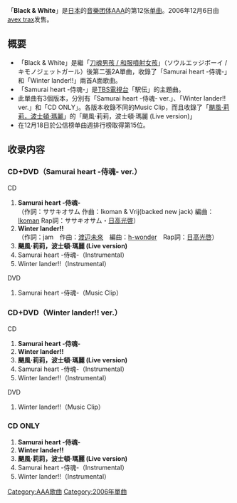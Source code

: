 {{Multiple issues|
{{unreferenced|time=2011-07-31T09:02:48+00:00}}
{{Notability Unreferenced|time=2020-02-22T08:03:09+00:00}}
}}
{{Infobox Single
| Name           = Black & White
| Cover          = AAA - Black & White.jpg
| Artist         = [[AAA_(团体)|AAA]]
| Album          = [[ALL_(AAA專輯)|ALL]]
| A-side          = Samurai heart -侍魂-<br/>Winter lander!!
| B-side          = 颶風·莉莉，波士頓·瑪麗 (Live version)
| Released       = 2006年12月16日
| Format         = [[单曲|單曲]]
| Recorded       = 2006年<br/>{{JPN}}
| Genre          = [[J-POP|J-POP]]
| Lenght         =
| Label          = [[avex_trax|avex trax]]
| Writer         = 
| Producer       = masato max matuura
| Certification  = 
| Chart position = * 週間最高排名第15位<small>（[[Oricon公信榜|Oricon]]）</small>
| Last single    = [[口香糖_(AAA單曲)|口香糖]]<br/>（2006年）
| This single    = '''Black & White'''<br/>（2006年）
| Next single    = [[前進吧_少鷹軍團2007|前進吧 少鷹軍團2007]]<br/>（2007年）
| Misc           =
}}
「'''Black & White'''」是[[日本|日本]]的[[音乐团体|音樂团体]][[AAA_(团体)|AAA]]的第12张[[单曲|单曲]]。2006年12月6日由[[avex_trax|avex trax]]发售。

== 概要 ==
* 「Black & White」是繼「[[刀魂男孩_/_和服噴射女孩|刀魂男孩 / 和服噴射女孩]]」（ソウルエッジボーイ / キモノジェットガール）後第二張2A單曲，收錄了「Samurai heart -侍魂-」和「Winter lander!!」兩首A面歌曲。
* 「Samurai heart -侍魂-」是[[TBS電視台|TBS電視台]]「駅伝」的主題曲。
* 此單曲有3個版本，分別有「Samurai heart -侍魂- ver.」、「Winter lander!! ver.」和「CD ONLY」。各版本收錄不同的Music Clip，而且收錄了「[[颶風·莉莉，波士頓·瑪麗|颶風·莉莉，波士頓·瑪麗]]」的「颶風·莉莉，波士頓·瑪麗 (Live version)」
* 在12月18日於公信榜单曲週排行榜取得第15位。

== 收录内容 ==
===CD+DVD（Samurai heart -侍魂- ver.）===
;CD
#'''Samurai heart -侍魂-'''<br/>（作詞：ササキオサム 作曲：Ikoman & Vrij(backed new jack) 編曲：[[Ikoman|Ikoman]] Rap詞：ササキオサム・[[日高光啓|日高光啓]]）
#'''Winter lander!!'''<br/>（作詞：jam　作曲：[[渡辺未來|渡辺未來]]　編曲：[[h-wonder|h-wonder]]　Rap詞：[[日高光啓|日高光啓]]）
#'''颶風·莉莉，波士頓·瑪麗 (Live version)'''
#Samurai heart -侍魂-（Instrumental）
#Winter lander!!（Instrumental）
;DVD
#Samurai heart -侍魂-（Music Clip）

===CD+DVD（Winter lander!! ver.）===
;CD
#'''Samurai heart -侍魂-'''
#'''Winter lander!!'''
#'''颶風·莉莉，波士頓·瑪麗 (Live version)'''
#Samurai heart -侍魂-（Instrumental）
#Winter lander!!（Instrumental）

;DVD
#Winter lander!!（Music Clip）

===CD ONLY===
#'''Samurai heart -侍魂-'''
#'''Winter lander!!'''
#'''颶風·莉莉，波士頓·瑪麗 (Live version)'''
#Samurai heart -侍魂-（Instrumental）
#Winter lander!!（Instrumental）

{{AAA}}

{{DEFAULTSORT: Black & White}}
[[Category:AAA歌曲|Category:AAA歌曲]]
[[Category:2006年單曲|Category:2006年單曲]]